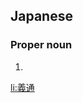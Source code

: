 ==Japanese==
{{ja-kanjitab|よし|みち}}

===Proper noun===
{{ja-pos|よしみち|proper}}

# {{given name|male|lang=ja|sort=よしみち}}

[[li:義通]]